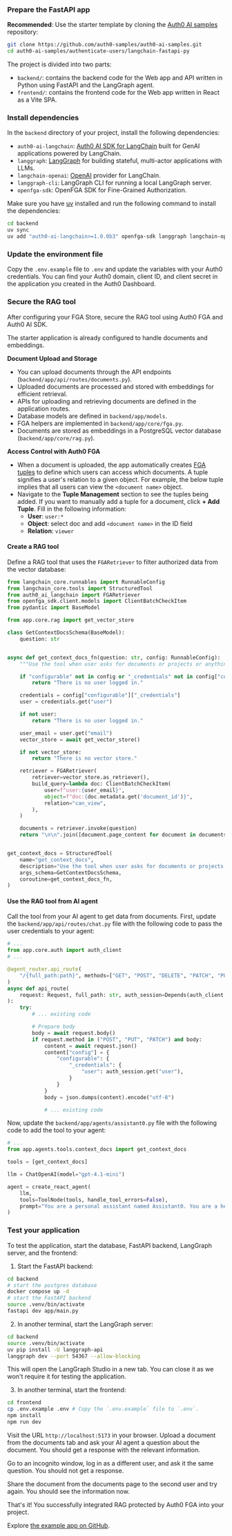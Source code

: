 
<Prerequisites
  callbackUrl="http://localhost:8000/api/auth/callback"
  logoutUrl="http://localhost:5173"
/>

### Prepare the FastAPI app

**Recommended**: Use the starter template by cloning the [Auth0 AI samples](https://github.com/auth0-samples/auth0-ai-samples) repository:

```bash wrap lines
git clone https://github.com/auth0-samples/auth0-ai-samples.git
cd auth0-ai-samples/authenticate-users/langchain-fastapi-py
```

The project is divided into two parts:

- `backend/`: contains the backend code for the Web app and API written in Python using FastAPI and the LangGraph agent.
- `frontend/`: contains the frontend code for the Web app written in React as a Vite SPA.

### Install dependencies

In the `backend` directory of your project, install the following dependencies:

- `auth0-ai-langchain`: [Auth0 AI SDK for LangChain](https://github.com/auth0-lab/auth0-ai-python/tree/main/packages/auth0-ai-langchain) built for GenAI applications powered by LangChain.
- `langgraph`: [LangGraph](https://pypi.org/project/langgraph/) for building stateful, multi-actor applications with LLMs.
- `langchain-openai`: [OpenAI](https://python.langchain.com/docs/integrations/chat/openai) provider for LangChain.
- `langgraph-cli`: LangGraph CLI for running a local LangGraph server.
- `openfga-sdk`: OpenFGA SDK for Fine-Grained Authorization.

Make sure you have [uv](https://docs.astral.sh/uv/) installed and run the following command to install the dependencies:

```bash wrap lines
cd backend
uv sync
uv add "auth0-ai-langchain>=1.0.0b3" openfga-sdk langgraph langchain-openai "langgraph-cli[inmem]" --prerelease=allow
```

### Update the environment file

Copy the `.env.example` file to `.env` and update the variables with your Auth0 credentials. You can find your Auth0 domain, client ID, and client secret in the application you created in the Auth0 Dashboard.


<SetupFGAStore />

### Secure the RAG tool

After configuring your FGA Store, secure the RAG tool using Auth0 FGA and Auth0 AI SDK.

The starter application is already configured to handle documents and embeddings.

**Document Upload and Storage**

- You can upload documents through the API endpoints (`backend/app/api/routes/documents.py`).
- Uploaded documents are processed and stored with embeddings for efficient retrieval.
- APIs for uploading and retrieving documents are defined in the application routes.
- Database models are defined in `backend/app/models`.
- FGA helpers are implemented in `backend/app/core/fga.py`.
- Documents are stored as embeddings in a PostgreSQL vector database (`backend/app/core/rag.py`).

**Access Control with Auth0 FGA**

- When a document is uploaded, the app automatically creates [FGA tuples](https://docs.fga.dev/fga-concepts#what-is-a-relationship-tuple) to define which users can access which documents. A tuple signifies a user's relation to a given object. For example, the below tuple implies that all users can view the `<document name>` object.
- Navigate to the **Tuple Management** section to see the tuples being added. If you want to manually add a tuple for a document, click **+ Add Tuple**. Fill in the following information:
  - **User**: `user:*`
  - **Object**: select doc and add `<document name>` in the ID field
  - **Relation**: `viewer`

#### Create a RAG tool

Define a RAG tool that uses the `FGARetriever` to filter authorized data from the vector database:

```python backend/app/agents/tools/context_docs.py wrap lines
from langchain_core.runnables import RunnableConfig
from langchain_core.tools import StructuredTool
from auth0_ai_langchain import FGARetriever
from openfga_sdk.client.models import ClientBatchCheckItem
from pydantic import BaseModel

from app.core.rag import get_vector_store

class GetContextDocsSchema(BaseModel):
    question: str


async def get_context_docs_fn(question: str, config: RunnableConfig):
    """Use the tool when user asks for documents or projects or anything that is stored in the knowledge base"""

    if "configurable" not in config or "_credentials" not in config["configurable"]:
        return "There is no user logged in."

    credentials = config["configurable"]["_credentials"]
    user = credentials.get("user")

    if not user:
        return "There is no user logged in."

    user_email = user.get("email")
    vector_store = await get_vector_store()

    if not vector_store:
        return "There is no vector store."

    retriever = FGARetriever(
        retriever=vector_store.as_retriever(),
        build_query=lambda doc: ClientBatchCheckItem(
            user=f"user:{user_email}",
            object=f"doc:{doc.metadata.get('document_id')}",
            relation="can_view",
        ),
    )

    documents = retriever.invoke(question)
    return "\n\n".join([document.page_content for document in documents])


get_context_docs = StructuredTool(
    name="get_context_docs",
    description="Use the tool when user asks for documents or projects or anything that is stored in the knowledge base",
    args_schema=GetContextDocsSchema,
    coroutine=get_context_docs_fn,
)
```

#### Use the RAG tool from AI agent

Call the tool from your AI agent to get data from documents. First, update the `backend/app/api/routes/chat.py` file with the following code to pass the user credentials to your agent:

```python backend/app/api/routes/chat.py wrap lines highlight={2,9,21}
# ...
from app.core.auth import auth_client
# ...

@agent_router.api_route(
    "/{full_path:path}", methods=["GET", "POST", "DELETE", "PATCH", "PUT", "OPTIONS"]
)
async def api_route(
    request: Request, full_path: str, auth_session=Depends(auth_client.require_session)
):
    try:
        # ... existing code

        # Prepare body
        body = await request.body()
        if request.method in ("POST", "PUT", "PATCH") and body:
            content = await request.json()
            content["config"] = {
                "configurable": {
                    "_credentials": {
                        "user": auth_session.get("user"),
                    }
                }
            }
            body = json.dumps(content).encode("utf-8")

            # ... existing code
```

Now, update the `backend/app/agents/assistant0.py` file with the following code to add the tool to your agent:

```python backend/app/agents/assistant0.py wrap lines highlight={2,4}
# ...
from app.agents.tools.context_docs import get_context_docs

tools = [get_context_docs]

llm = ChatOpenAI(model="gpt-4.1-mini")

agent = create_react_agent(
    llm,
    tools=ToolNode(tools, handle_tool_errors=False),
    prompt="You are a personal assistant named Assistant0. You are a helpful assistant that can answer questions and help with tasks. You have access to a set of tools, use the tools as needed to answer the user's question. Render the email body as a markdown block, do not wrap it in code blocks.",
)
```

### Test your application

To test the application, start the database, FastAPI backend, LangGraph server, and the frontend:

1. Start the FastAPI backend:

```bash wrap lines
cd backend
# start the postgres database
docker compose up -d
# start the FastAPI backend
source .venv/bin/activate
fastapi dev app/main.py
```

2. In another terminal, start the LangGraph server:

```bash wrap lines
cd backend
source .venv/bin/activate
uv pip install -U langgraph-api
langgraph dev --port 54367 --allow-blocking
```

<Note>
  This will open the LangGraph Studio in a new tab. You can close it as we won't
  require it for testing the application.
</Note>

3. In another terminal, start the frontend:

```bash wrap lines
cd frontend
cp .env.example .env # Copy the `.env.example` file to `.env`.
npm install
npm run dev
```

Visit the URL `http://localhost:5173` in your browser.
Upload a document from the documents tab and ask your AI agent a question about the document. You should get a response with the relevant information.

Go to an incognito window, log in as a different user, and ask it the same question. You should not get a response.

Share the document from the documents page to the second user and try again. You should see the information now.

That's it! You successfully integrated RAG protected by Auth0 FGA into your project.

Explore [the example app on GitHub](https://github.com/auth0-samples/auth0-ai-samples/tree/main/authorization-for-rag/langchain-fastapi-py).
